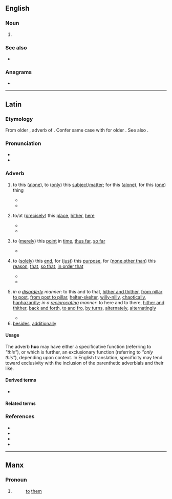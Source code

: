 {{also|hūć|Huć}}
==English==

===Noun===
{{en-noun}}

# {{acronym of|en|[[hydrologic]] [[unit]] [[code]]}}

===See also===
* {{pedia|Hydrologic unit}}

===Anagrams===
* {{anagrams|en|a=chu|CHU|Chu|UHC|chu}}

----

==Latin==

===Etymology===
From older {{m|la|hōc|t=to this place, for this reason}}, adverb of {{m|la|hic|t=this}}. Confer same case with {{m|la|illūc}} for older {{m|la|illōc}}. See also {{m|la|hinc}}.

===Pronunciation===
* {{la-IPA|hūc}}
* {{audio|la|la-cls-huc.ogg|Audio (Classical)}}

===Adverb===
{{la-adv|hūc|-}}

# {{gloss|''generally''}} to this ([[alone]]), to ([[only]]) this [[subject]]/[[matter]]; for this ([[alone]]), for this ([[one]]) thing
#* {{Q|la|{{w|Seneca the Younger|Lucius Annæus Senĕca iunior}}|{{w|Epistulae Morales ad Lucilium}}|Epistula XX.8|year=63 CE|quote='''''Huc''' ergo cogitationes tuae tendant,'' hoc cura, hoc opta, omnia alia vota deo remissurus ut contentus sis temet ipso et ex te nascentibus bonis.|trans=''Let, therefore, your thoughts attend '''only to this''''', care and wish for this one thing, consigning all other desires to god, that you be content with your own self and the good things that emerge. (Note Seneca's coincidental use of both hūc and its ancestor hōc, both with the same essential meaning, within this sentence.)}}
#* {{Q|la|{{w|Pliny the Elder|Gaius Plinius Secundus}}|{{w|Naturalis Historiae}}|Liber VII|year=77 CE|quote='''''Huc''' pertinet nobile apud Graecos volumen Heraclidis'' septem diebus feminae exanimis ad vitam revocatae.|trans='''''To this''' (subject) pertains the book of Heraclides, famous in Greece,'' about seven days of deceased women recalled to life.}}
# {{gloss|''locatively''}} to/at ([[precisely]]) this [[place]], [[hither]], [[here]]
#* {{Q|la|{{w|Plautus|Titus Maccius Plautus}}|{{w|Bacchides}}|year=late 3rd century BCE|quote=Immo etiam prius. Nam jam huc adveniet miles.|trans=Aye, even before that. For soon he shall arrive '''here''' ''(at this place)'' as a soldier.}}
#* {{Q|la|{{w|Terence|Publius Terentius Afer}}|{{w|Andria (comedy)|The Girl from Andros}}|year=166 BCE|quote=[[cur non|Cur non]] illam '''huc''' transferri iubes?|trans=Why don't you command her to be brought '''hither'''?}}
# {{gloss|''temporally''}} to ([[merely]]) this [[point]] in [[time]], [[thus far]], [[so far]]
#* {{Q|la|{{w|Ovid|Publius Ovidius Naso}}|{{w|Metamorphoses}}|year=8 CE|quote=In quamcumque domus adverti lumina partem, inmensae spectantur opes; accedit eodem digna dea facies; '''huc''' natas adice septem et totidem iuvenes et mox generosque nurusque!|trans=Within my court, where-e'er I turn my eyes,/ Unbounded treasures to my prospect rise:/ With these my face I modestly may name,/ As not unworthy of so high a claim;/ Seven '''thus far''' are my filles, of form divine,/ With seven fair sons, an indefective line.}}
# {{gloss|''indicatively of purpose''}} to ([[solely]]) this [[end]], for ([[just]]) this [[purpose]], for ([[none other than]]) this [[reason]], [[that]], [[so that]], [[in order that]]
#* {{Q|la|{{w|Aulus Cornelius Celsus}}|{{w|De Medicina}}|Liber V, Caput XIX "De Emplastris"|year=~40 CE|quote=Rubrum quoque emplastrum, quod Ephesium vocatur, '''huc''' aptum est.|trans=The red plaster, that called Ephesian, is also suitable '''for this purpose'''.}}
#* {{Q|la|{{w|Tacitus|Publius Cornelius Tacitus}}|{{w|Annals (Tacitus)|Annales}}|Liber IV, 41|year=~110 CE|quote=Ac ''ne adsiduos in domum coetus arcendo infringeret potentiam aut receptando facultatem criminantibus praeberet'', '''huc''' flexit ut Tiberium ad vitam procul Roma amoenis locis degendam impelleret.|trans=Nevertheless, '''that''' ''he might not impair his influence by closing his doors on the throngs of his many visitors or strengthen the hands of accusers by admitting them'', he made it his aim to induce Tiberius to live in some charming spot at a distance from Rome.}}
# {{gloss|'''''together with [[illuc]]''', indicatively of either disordered or reciprocating action''}} ''in a [[disorderly]] manner'': to this and to that, [[hither and thither]],  [[from pillar to post]], [[from post to pillar]], [[helter-skelter]], [[willy-nilly]], [[chaotically]], [[haphazardly]]; ''in a [[reciprocating]] manner'': to here and to there, [[hither and thither]], [[back and forth]], [[to and fro]], [[by turns]], [[alternately]], [[alternatingly]]
#* {{Q|la|{{w|Cicero|Marcus Tullius Cicero}}|{{w|Pro Caelio|Oration in defense of Marcus Caelius Rufus: 6, 13}}|year=56 BCE|quote=Quis clarioribus viris quodam tempore iucundior, quis turpioribus coniunctior? quis civis meliorum partium aliquando, quis taetrior hostis huic civitati? quis in voluptatibus inquinatior, quis in laboribus patientior? quis in rapacitate avarior, quis in largitione effusior? Illa vero, iudices, in illo homine mirabilia fuerunt, comprehendere multos amicitia, tueri obsequio, cum omnibus communicare, quod habebat, servire temporibus suorum omnium pecunia, gratia, labore corporis, scelere etiam, si opus esset, et audacia, versare suam naturam et regere ad tempus atque '''huc et illuc''' torquere ac flectere, cum tristibus severe, cum remissis iucunde, cum senibus graviter, cum iuventute comiter, cum facinerosis audaciter, cum libidinosis luxuriose vivere.|trans=Who more pleasing to the most illustrious men of a certain period, who closest to the most abject? Which citizen among the better classes at a given moment, who a more hostile enemy for this city? Who in the most immersed pleasures, who most tolerant in the labors? Who more greedy in the raid, who more prodigal in the donation? However in that man, oh judges, there were admirable things, to catch many in friendship, to maintain allegiance, to put in common with all he had, to help with money in the circumstances of all, with grace, with the fatigue of the body, even with villainy, were it necessary, even with audacity, to change one's disposition and direct it towards the circumstance, and to twist and bend it '''haphazardly''', living with the austere severely, with the remissive carefree, with the elderly seriously, with the youth playfully, with the troublemakers boldly, with the lustful lustfully.}}
# [[besides]], [[additionally]]

====Usage====
The adverb '''huc''' may have either a specificative function (referring to ''"this"''), or which is further, an exclusionary function (referring to ''"only this"''), depending upon context. In English translation, specificity may tend toward exclusivity with the inclusion of the parenthetic adverbials and their like.

====Derived terms====
* {{l|la|adhūc}}

====Related terms====
{{la-correlatives}}

===References===
* {{R:L&S}}
* {{R:Elementary Lewis}}
* {{R:Gaffiot}}
* {{R:M&A}}

----

==Manx==

===Pronoun===
{{head|gv|prepositional pronoun|emphatic form|hucsyn}}

# {{inflection of|gv|hug||3|p}}
#: [[to]] [[them]]